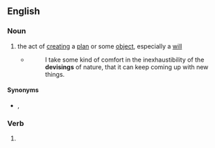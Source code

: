 ==English==

===Noun===
{{en-noun|~}}

# the act of [[creating]] a [[plan]] or some [[object]], especially a [[will]]
#* {{w|A. R. Ammons}}
#*: I take some kind of comfort in the inexhaustibility of the '''devisings''' of nature, that it can keep coming up with new things.

====Synonyms====
* {{l|en|fashioning}}, {{l|en|making}}

===Verb===
{{head|en|verb form}}

# {{present participle of|en|devise|nocat=1}}